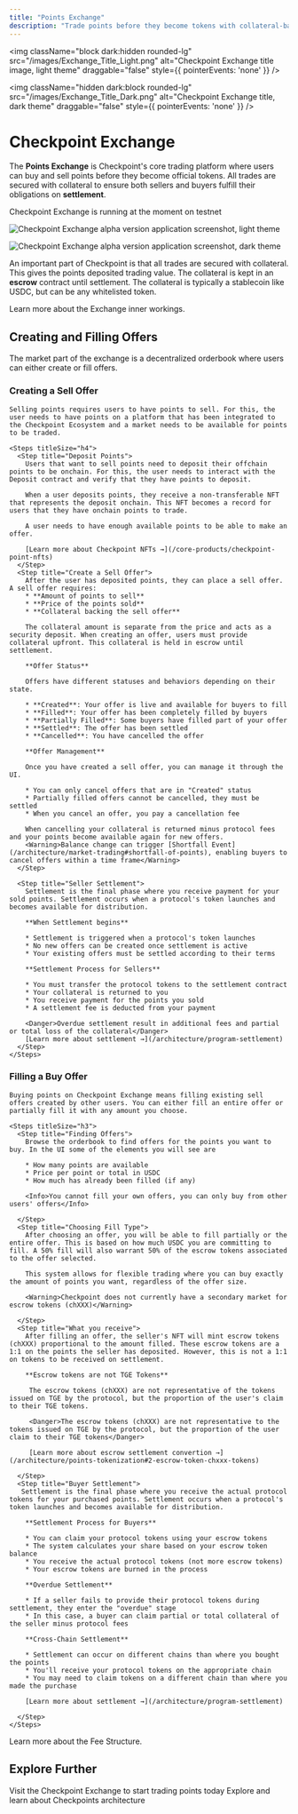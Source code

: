 ```yaml
---
title: "Points Exchange"
description: "Trade points before they become tokens with collateral-backed security"
---
```

<img 
  className="block dark:hidden rounded-lg" 
  src="/images/Exchange_Title_Light.png" 
  alt="Checkpoint Exchange title image, light theme"
  draggable="false"
  style={{ pointerEvents: 'none' }}
/>

<img 
  className="hidden dark:block rounded-lg" 
  src="/images/Exchange_Title_Dark.png" 
  alt="Checkpoint Exchange title, dark theme"
  draggable="false"
  style={{ pointerEvents: 'none' }}
/>

# Checkpoint Exchange

The **Points Exchange** is Checkpoint's core trading platform where users can buy and sell points before they become official tokens. All trades are secured with collateral to ensure both sellers and buyers fulfill their obligations on **settlement**.

<Note>Checkpoint Exchange is running at the moment on testnet</Note>


<img 
  className="block dark:hidden rounded-lg" 
  src="/images/Exchange_Alphascreen_Light.png" 
  alt="Checkpoint Exchange alpha version application screenshot, light theme"
/>

<img 
  className="hidden dark:block rounded-lg" 
  src="/images/Exchange_Alphascreen_dark.png" 
  alt="Checkpoint Exchange alpha version application screenshot, dark theme"
/>

An important part of Checkpoint is that all trades are secured with collateral. This gives the points deposited trading value. The collateral is kept in an **escrow** contract until settlement. The collateral is typically a stablecoin like USDC, but can be any whitelisted token.

<Card title="Market Trading" icon="code" href="/architecture/market-trading" horizontal>
  Learn more about the Exchange inner workings.
</Card>

## Creating and Filling Offers
The market part of the exchange is a decentralized orderbook where users can either create or fill offers.

### Creating a Sell Offer
    Selling points requires users to have points to sell. For this, the user needs to have points on a platform that has been integrated to the Checkpoint Ecosystem and a market needs to be available for points to be traded.
    
    <Steps titleSize="h4">
      <Step title="Deposit Points">
        Users that want to sell points need to deposit their offchain points to be onchain. For this, the user needs to interact with the Deposit contract and verify that they have points to deposit.
      
        When a user deposits points, they receive a non-transferable NFT that represents the deposit onchain. This NFT becomes a record for users that they have onchain points to trade.
      
        A user needs to have enough available points to be able to make an offer.

        [Learn more about Checkpoint NFTs →](/core-products/checkpoint-point-nfts)
      </Step>
      <Step title="Create a Sell Offer">
        After the user has deposited points, they can place a sell offer. A sell offer requires:
        * **Amount of points to sell**
        * **Price of the points sold**
        * **Collateral backing the sell offer**

        The collateral amount is separate from the price and acts as a security deposit. When creating an offer, users must provide collateral upfront. This collateral is held in escrow until settlement.

        **Offer Status**

        Offers have different statuses and behaviors depending on their state.

        * **Created**: Your offer is live and available for buyers to fill
        * **Filled**: Your offer has been completely filled by buyers
        * **Partially Filled**: Some buyers have filled part of your offer
        * **Settled**: The offer has been settled
        * **Cancelled**: You have cancelled the offer

        **Offer Management**

        Once you have created a sell offer, you can manage it through the UI.

        * You can only cancel offers that are in "Created" status
        * Partially filled offers cannot be cancelled, they must be settled
        * When you cancel an offer, you pay a cancellation fee
        
        When cancelling your collateral is returned minus protocol fees and your points become available again for new offers.
        <Warning>Balance change can trigger [Shortfall Event](/architecture/market-trading#shortfall-of-points), enabling buyers to cancel offers within a time frame</Warning>
      </Step>
      
      <Step title="Seller Settlement">
        Settlement is the final phase where you receive payment for your sold points. Settlement occurs when a protocol's token launches and becomes available for distribution.
      
        **When Settlement begins**

        * Settlement is triggered when a protocol's token launches
        * No new offers can be created once settlement is active
        * Your existing offers must be settled according to their terms
               
        **Settlement Process for Sellers**

        * You must transfer the protocol tokens to the settlement contract
        * Your collateral is returned to you
        * You receive payment for the points you sold
        * A settlement fee is deducted from your payment

        <Danger>Overdue settlement result in additional fees and partial or total loss of the collateral</Danger>
        [Learn more about settlement →](/architecture/program-settlement)
      </Step>
    </Steps>

### Filling a Buy Offer
    Buying points on Checkpoint Exchange means filling existing sell offers created by other users. You can either fill an entire offer or partially fill it with any amount you choose.
    
    <Steps titleSize="h3">
      <Step title="Finding Offers">
        Browse the orderbook to find offers for the points you want to buy. In the UI some of the elements you will see are

        * How many points are available
        * Price per point or total in USDC
        * How much has already been filled (if any)

        <Info>You cannot fill your own offers, you can only buy from other users' offers</Info>
      
      </Step>
      <Step title="Choosing Fill Type">
        After choosing an offer, you will be able to fill partially or the entire offer. This is based on how much USDC you are committing to fill. A 50% fill will also warrant 50% of the escrow tokens associated to the offer selected.
        
        This system allows for flexible trading where you can buy exactly the amount of points you want, regardless of the offer size.

        <Warning>Checkpoint does not currently have a secondary market for escrow tokens (chXXX)</Warning>

      </Step>
      <Step title="What you receive">
        After filling an offer, the seller's NFT will mint escrow tokens (chXXX) proportional to the amount filled. These escrow tokens are a 1:1 on the points the seller has deposited. However, this is not a 1:1 on tokens to be received on settlement.
        
        **Escrow tokens are not TGE Tokens**

         The escrow tokens (chXXX) are not representative of the tokens issued on TGE by the protocol, but the proportion of the user's claim to their TGE tokens.

         <Danger>The escrow tokens (chXXX) are not representative to the tokens issued on TGE by the protocol, but the proportion of the user claim to their TGE tokens</Danger>
         
         [Learn more about escrow settlement convertion →](/architecture/points-tokenization#2-escrow-token-chxxx-tokens)

      </Step>
      <Step title="Buyer Settlement">
       Settlement is the final phase where you receive the actual protocol tokens for your purchased points. Settlement occurs when a protocol's token launches and becomes available for distribution.
       
        **Settlement Process for Buyers**

        * You can claim your protocol tokens using your escrow tokens
        * The system calculates your share based on your escrow token balance
        * You receive the actual protocol tokens (not more escrow tokens)
        * Your escrow tokens are burned in the process

        **Overdue Settlement**

        * If a seller fails to provide their protocol tokens during settlement, they enter the "overdue" stage
        * In this case, a buyer can claim partial or total collateral of the seller minus protocol fees
        
        **Cross-Chain Settlement**

        * Settlement can occur on different chains than where you bought the points
        * You'll receive your protocol tokens on the appropriate chain
        * You may need to claim tokens on a different chain than where you made the purchase

        [Learn more about settlement →](/architecture/program-settlement)

      </Step>
    </Steps>

<Card title="Checkpoint Exchange Fees " icon="vault" href="/architecture/market-trading#fee-structure" horizontal>
  Learn more about the Fee Structure.
</Card>

## Explore Further

<CardGroup cols={2}>
  <Card title="Check it out" icon="link" href="https://checkpoint.exchange">
    Visit the Checkpoint Exchange to start trading points today
  </Card>
  <Card title="Get more technical" icon="code" href="/architecture">
    Explore and learn about Checkpoints architecture
  </Card>
</CardGroup>
